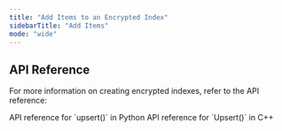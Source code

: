 ```yaml
---
title: "Add Items to an Encrypted Index"
sidebarTitle: "Add Items"
mode: "wide"
---
```


## API Reference

For more information on creating encrypted indexes, refer to the API reference:

<CardGroup cols={2}>
    <Card title="Python API Reference" href="../../api-reference/python/encrypted-index/upsert" icon="python">
        API reference for `upsert()` in Python
    </Card>
    <Card title="C++ API Reference" href="../../api-reference/cpp/encrypted-index/upsert" icon="brackets-curly">
        API reference for `Upsert()` in C++
    </Card>
</CardGroup>